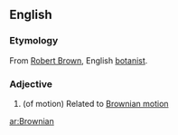 ==English==

===Etymology===
From [[w:Robert Brown (botanist)|Robert Brown]], English [[botanist]].

===Adjective===
{{en-adj|-}}

# (of motion) Related to [[Brownian motion]]

[[ar:Brownian]]